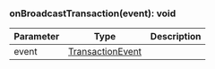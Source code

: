 

### onBroadcastTransaction(event): void



| Parameter       | Type |  Description |
| --------------- | -------- | -------- |
| event | [TransactionEvent](#transactionevent) |   |
